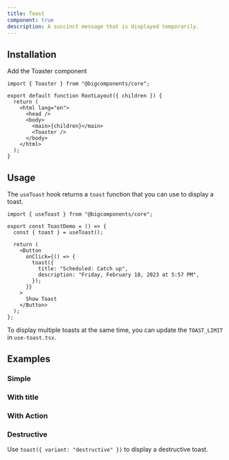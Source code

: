 ```yaml
---
title: Toast
component: true
description: A succinct message that is displayed temporarily.
---
```


<ComponentPreview name="toast-demo" />

## Installation

<Steps>

<Step>Add the Toaster component</Step>

```tsx title="app/layout.tsx" {1,9}
import { Toaster } from "@bigcomponents/core";

export default function RootLayout({ children }) {
  return (
    <html lang="en">
      <head />
      <body>
        <main>{children}</main>
        <Toaster />
      </body>
    </html>
  );
}
```

</Steps>

## Usage

The `useToast` hook returns a `toast` function that you can use to display a toast.

```tsx
import { useToast } from "@bigcomponents/core";
```

```tsx {2,7-10}
export const ToastDemo = () => {
  const { toast } = useToast();

  return (
    <Button
      onClick={() => {
        toast({
          title: "Scheduled: Catch up",
          description: "Friday, February 10, 2023 at 5:57 PM",
        });
      }}
    >
      Show Toast
    </Button>
  );
};
```

<Callout>

To display multiple toasts at the same time, you can update the `TOAST_LIMIT` in `use-toast.tsx`.

</Callout>

## Examples

### Simple

<ComponentPreview name="toast-simple" />

### With title

<ComponentPreview name="toast-with-title" />

### With Action

<ComponentPreview name="toast-with-action" />

### Destructive

Use `toast({ variant: "destructive" })` to display a destructive toast.

<ComponentPreview name="toast-destructive" />
